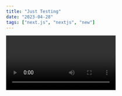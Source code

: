 ```yaml
---
title: "Just Testing"
date: "2023-04-28"
tags: ["next.js", "nextjs", "new"]
---
```


<Video id="6h649f2fB9Q" />

<CustomImage
  src="https://raw.githubusercontent.com/TEECOD3/blogposts/main/Images/add-reading-estimates-nextjs-blog.png"
  alt="ChatGPT provides the benefits of Static-Site Generation"
/>

We recommend using **Static Generation** (with and without data) whenever possible because your page can be built once and served by CDN, which makes it much faster than having a server render the page on every request.

```ts
const sum = (num1: number, num2: number): number => {
  return num1 + num2;
};

console.log(sum(4, 8)); //12
```

You can use Static Generation for many types of pages, including:

- Marketing pages
- Blog posts
- E-commerce product listings
- Help and documentation

You should ask yourself: "Can I pre-render this page **ahead** of a user's request?" If the answer is yes, then you should choose Static Generation.

On the other hand, Static Generation is **not** a good idea if you cannot pre-render a page ahead of a user's request. Maybe your page shows frequently updated data, and the page content changes on every request.

In that case, you can use **Server-Side Rendering**. It will be slower, but the pre-rendered page will always be up-to-date. Or you can skip pre-rendering and use client-side JavaScript to populate data.
